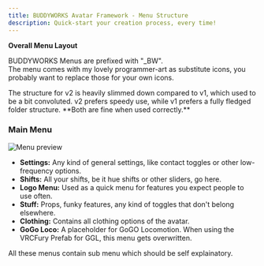 ```yaml
---
title: BUDDYWORKS Avatar Framework - Menu Structure
description: Quick-start your creation process, every time!
---
```


**Overall Menu Layout**

BUDDYWORKS Menus are prefixed with "\_BW".  
The menu comes with my lovely programmer-art as substitute icons, you probably want to replace those for your own icons.

<Aside>The structure for v2 is heavily slimmed down compared to v1, which used to be a bit convoluted.  
v2 prefers speedy use, while v1 prefers a fully fledged folder structure.   
**Both are fine when used correctly.**</Aside>

### Main Menu

![Menu preview](./img/002.png)  

- **Settings:** Any kind of general settings, like contact toggles or other low-frequency options.
- **Shifts:** All your shifts, be it hue shifts or other sliders, go here.
- **Logo Menu:** Used as a quick menu for features you expect people to use often.
- **Stuff:** Props, funky features, any kind of toggles that don't belong elsewhere.
- **Clothing:** Contains all clothing options of the avatar.
- **GoGo Loco:** A placeholder for GoGO Locomotion. When using the VRCFury Prefab for GGL, this menu gets overwritten.

All these menus contain sub menu which should be self explainatory.